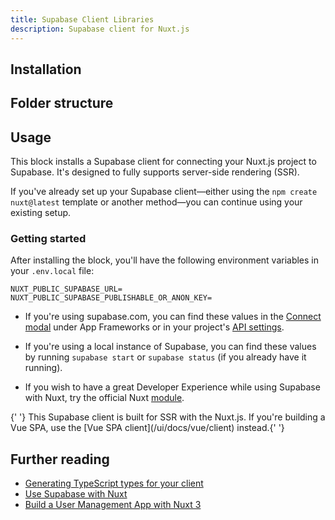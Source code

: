 ```yaml
---
title: Supabase Client Libraries
description: Supabase client for Nuxt.js
---
```


## Installation

<BlockItem name="supabase-client-nuxtjs" description="Supabase Client for Nuxt.js" />

## Folder structure

<RegistryBlock itemName="supabase-client-nuxtjs" />

## Usage

This block installs a Supabase client for connecting your Nuxt.js project to Supabase. It's designed to fully supports server-side rendering (SSR).

If you've already set up your Supabase client—either using the `npm create nuxt@latest` template or another method—you can continue using your existing setup.

### Getting started

After installing the block, you'll have the following environment variables in your `.env.local` file:

```env
NUXT_PUBLIC_SUPABASE_URL=
NUXT_PUBLIC_SUPABASE_PUBLISHABLE_OR_ANON_KEY=
```

- If you're using supabase.com, you can find these values in the [Connect modal](https://supabase.com/dashboard/project/_?showConnect=true) under App Frameworks or in your project's [API settings](https://supabase.com/dashboard/project/_/settings/api).

- If you're using a local instance of Supabase, you can find these values by running `supabase start` or `supabase status` (if you already have it running).

- If you wish to have a great Developer Experience while using Supabase with Nuxt, try the official Nuxt [module](https://supabase.nuxtjs.org/).

<Callout type="warning" className="mt-4">
  {' '}
  This Supabase client is built for SSR with the Nuxt.js. If you're building a Vue SPA,
  use the [Vue SPA client](/ui/docs/vue/client) instead.{' '}
</Callout>

## Further reading

- [Generating TypeScript types for your client](https://supabase.com/docs/guides/api/rest/generating-types)
- [Use Supabase with Nuxt](https://supabase.com/docs/guides/getting-started/quickstarts/nuxtjs)
- [Build a User Management App with Nuxt 3](https://supabase.com/docs/guides/getting-started/tutorials/with-nuxt-3)
